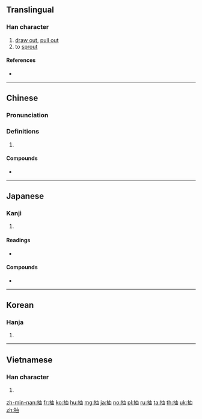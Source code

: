 ==Translingual==

===Han character===
{{Han char|rn=64|rad=手|as=05|sn=8|four=55060|canj=QLW|ids=⿰扌由}}

# [[draw out]], [[pull out]]
# to [[sprout]]

====References====
* {{Han ref|kx=0424.080|dkj=11930|dj=0772.040|hdz=31852.020|uh=62BD|ud=25277|bh=A9E2|bd=43490}}

----

==Chinese==
{{zh-forms}}

===Pronunciation===
{{zh-pron
|m=chōu |ma=zh-chōu.ogg
|c=cau1
|h=pfs=chhû
|md=
|mn=thiu
|w=
|mc=y
|oc=y
|cat=
}}

===Definitions===
{{zh-hanzi}}

# {{rfdef|lang=zh}}

====Compounds====
* {{zh-l|抽象|tr=chōuxiàng}}

----

==Japanese==

===Kanji===
{{ja-kanji|grade=c|rs=手05}}

# {{defn|lang=ja|sort=手05}}

====Readings====
* {{ja-readings|goon=[[ちゅう]] (chū)|kanon=[[ちゅう]] (chū)|kun=[[ぬく]] (nuku), [[ひく]] (hiku)}}

====Compounds====
* {{l|ja|抽象|tr=[[ちゅうしょう]], chūshō}}

----

==Korean==

===Hanja===
{{ko-hanja|hangeul=추|eumhun=|rv=chu|mr=ch'u|y=chwu}}

# {{defn|lang=ko|sort=手05}}

----

==Vietnamese==

===Han character===
{{vi-hantu|[[trừu]], [[ắp]], [[ép]], [[ẹp]], [[trìu]]|rs=手05}}

# {{defn|lang=vi}}

[[zh-min-nan:抽]]
[[fr:抽]]
[[ko:抽]]
[[hu:抽]]
[[mg:抽]]
[[ja:抽]]
[[no:抽]]
[[pl:抽]]
[[ru:抽]]
[[ta:抽]]
[[th:抽]]
[[uk:抽]]
[[zh:抽]]